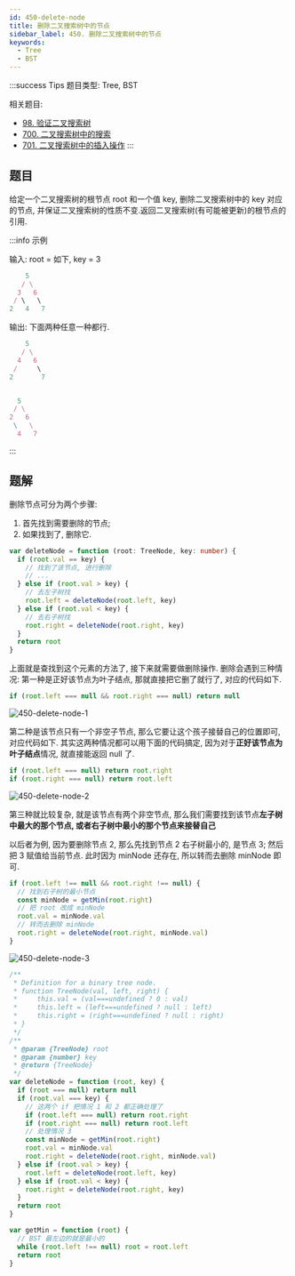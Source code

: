 ```yaml
---
id: 450-delete-node
title: 删除二叉搜索树中的节点
sidebar_label: 450. 删除二叉搜索树中的节点
keywords:
  - Tree
  - BST
---
```


:::success Tips
题目类型: Tree, BST

相关题目:

- [98. 验证二叉搜索树](/leetcode/medium/98-is-valid-bst)
- [700. 二叉搜索树中的搜索](/leetcode/easy/700-search-bst)
- [701. 二叉搜索树中的插入操作](/leetcode/medium/701-insert-into-bst)
:::

## 题目

给定一个二叉搜索树的根节点 root 和一个值 key, 删除二叉搜索树中的 key 对应的节点, 并保证二叉搜索树的性质不变.返回二叉搜索树(有可能被更新)的根节点的引用.

:::info 示例

输入: root = 如下, key = 3

```ts
    5
   / \
  3   6
 / \   \
2   4   7
```

输出: 下面两种任意一种都行.

```ts
    5
   / \
  4   6
 /     \
2       7


  5
 / \
2   6
 \   \
  4   7
```

:::

## 题解

删除节点可分为两个步骤:

1. 首先找到需要删除的节点;
2. 如果找到了, 删除它.

```ts
var deleteNode = function (root: TreeNode, key: number) {
  if (root.val == key) {
    // 找到了该节点, 进行删除
    // ...
  } else if (root.val > key) {
    // 去左子树找
    root.left = deleteNode(root.left, key)
  } else if (root.val < key) {
    // 去右子树找
    root.right = deleteNode(root.right, key)
  }
  return root
}
```

上面就是查找到这个元素的方法了, 接下来就需要做删除操作. 删除会遇到三种情况: 第一种是正好该节点为叶子结点, 那就直接把它删了就行了, 对应的代码如下.

```ts
if (root.left === null && root.right === null) return null
```

![450-delete-node-1](../../static/img/450-delete-node-1.png)

第二种是该节点只有一个非空子节点, 那么它要让这个孩子接替自己的位置即可, 对应代码如下. 其实这两种情况都可以用下面的代码搞定, 因为对于**正好该节点为叶子结点**情况, 就直接能返回 null 了.

```ts
if (root.left === null) return root.right
if (root.right === null) return root.left
```

![450-delete-node-2](../../static/img/450-delete-node-2.png)

第三种就比较复杂, 就是该节点有两个非空节点, 那么我们需要找到该节点**左子树中最大的那个节点, 或者右子树中最小的那个节点来接替自己**

以后者为例, 因为要删除节点 2, 那么先找到节点 2 右子树最小的, 是节点 3; 然后把 3 赋值给当前节点. 此时因为 minNode 还存在, 所以转而去删除 minNode 即可.

```ts
if (root.left !== null && root.right !== null) {
  // 找到右子树的最小节点
  const minNode = getMin(root.right)
  // 把 root 改成 minNode
  root.val = minNode.val
  // 转而去删除 minNode
  root.right = deleteNode(root.right, minNode.val)
}
```

![450-delete-node-3](../../static/img/450-delete-node-3.png)

```ts
/**
 * Definition for a binary tree node.
 * function TreeNode(val, left, right) {
 *     this.val = (val===undefined ? 0 : val)
 *     this.left = (left===undefined ? null : left)
 *     this.right = (right===undefined ? null : right)
 * }
 */
/**
 * @param {TreeNode} root
 * @param {number} key
 * @return {TreeNode}
 */
var deleteNode = function (root, key) {
  if (root === null) return null
  if (root.val === key) {
    // 这两个 if 把情况 1 和 2 都正确处理了
    if (root.left === null) return root.right
    if (root.right === null) return root.left
    // 处理情况 3
    const minNode = getMin(root.right)
    root.val = minNode.val
    root.right = deleteNode(root.right, minNode.val)
  } else if (root.val > key) {
    root.left = deleteNode(root.left, key)
  } else if (root.val < key) {
    root.right = deleteNode(root.right, key)
  }
  return root
}

var getMin = function (root) {
  // BST 最左边的就是最小的
  while (root.left !== null) root = root.left
  return root
}
```
